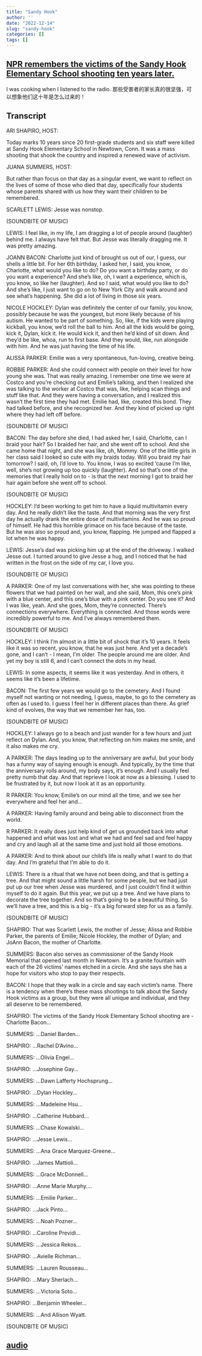 ```yaml
---
title: "Sandy Hook"
author: ''
date: "2022-12-14"
slug: "sandy-hook"
categories: []
tags: []
---
```


## [NPR remembers the victims of the Sandy Hook Elementary School shooting ten years later.](https://www.npr.org/2022/12/14/1142893579/remembering-sandy-hook-shooting-victims-ten-years-later) 

I was cooking when I listened to the radio. 那些受害者的家长真的很坚强，可以想象他们这十年是怎么过来的！

## Transcript

ARI SHAPIRO, HOST:

Today marks 10 years since 20 first-grade students and six staff were killed at Sandy Hook Elementary School in Newtown, Conn. It was a mass shooting that shook the country and inspired a renewed wave of activism.

JUANA SUMMERS, HOST:

But rather than focus on that day as a singular event, we want to reflect on the lives of some of those who died that day, specifically four students whose parents shared with us how they want their children to be remembered.

SCARLETT LEWIS: Jesse was nonstop.

(SOUNDBITE OF MUSIC)

LEWIS: I feel like, in my life, I am dragging a lot of people around (laughter) behind me. I always have felt that. But Jesse was literally dragging me. It was pretty amazing.

JOANN BACON: Charlotte just kind of brought us out of our, I guess, our shells a little bit. For her 6th birthday, I asked her, I said, you know, Charlotte, what would you like to do? Do you want a birthday party, or do you want a experience? And she's like, oh, I want a experience, which is, you know, so like her (laughter). And so I said, what would you like to do? And she's like, I just want to go on to New York City and walk around and see what's happening. She did a lot of living in those six years.

NICOLE HOCKLEY: Dylan was definitely the center of our family, you know, possibly because he was the youngest, but more likely because of his autism. He wanted to be part of something. So, like, if the kids were playing kickball, you know, we'd roll the ball to him. And all the kids would be going, kick it, Dylan, kick it. He would kick it, and then he'd kind of sit down. And they'd be like, whoa, run to first base. And they would, like, run alongside with him. And he was just having the time of his life.

ALISSA PARKER: Emilie was a very spontaneous, fun-loving, creative being.

ROBBIE PARKER: And she could connect with people on their level for how young she was. That was really amazing. I remember one time we were at Costco and you're checking out and Emilie's talking, and then I realized she was talking to the worker at Costco that was, like, helping scan things and stuff like that. And they were having a conversation, and I realized this wasn't the first time they had met. Emilie had, like, created this bond. They had talked before, and she recognized her. And they kind of picked up right where they had left off before.

(SOUNDBITE OF MUSIC)

BACON: The day before she died, I had asked her, I said, Charlotte, can I braid your hair? So I braided her hair, and she went off to school. And she came home that night, and she was like, oh, Mommy. One of the little girls in her class said I looked so cute with my braids today. Will you braid my hair tomorrow? I said, oh, I'd love to. You know, I was so excited 'cause I'm like, well, she's not growing up too quickly (laughter). And so that's one of the memories that I really hold on to - is that the next morning I got to braid her hair again before she went off to school.

(SOUNDBITE OF MUSIC)

HOCKLEY: I'd been working to get him to have a liquid multivitamin every day. And he really didn't like the taste. And that morning was the very first day he actually drank the entire dose of multivitamins. And he was so proud of himself. He had this horrible grimace on his face because of the taste. But he was also so proud and, you know, flapping. He jumped and flapped a lot when he was happy.

LEWIS: Jesse's dad was picking him up at the end of the driveway. I walked Jesse out. I turned around to give Jesse a hug, and I noticed that he had written in the frost on the side of my car, I love you.

(SOUNDBITE OF MUSIC)

A PARKER: One of my last conversations with her, she was pointing to these flowers that we had painted on her wall, and she said, Mom, this one's pink with a blue center, and this one's blue with a pink center. Do you see it? And I was like, yeah. And she goes, Mom, they're connected. There's connections everywhere. Everything is connected. And those words were incredibly powerful to me. And I've always remembered them.

(SOUNDBITE OF MUSIC)

HOCKLEY: I think I'm almost in a little bit of shock that it's 10 years. It feels like it was so recent, you know, that he was just here. And yet a decade's gone, and I can't - I mean, I'm older. The people around me are older. And yet my boy is still 6, and I can't connect the dots in my head.

LEWIS: In some aspects, it seems like it was yesterday. And in others, it seems like it's been a lifetime.

BACON: The first few years we would go to the cemetery. And I found myself not wanting or not needing, I guess, maybe, to go to the cemetery as often as I used to. I guess I feel her in different places than there. As grief kind of evolves, the way that we remember her has, too.

(SOUNDBITE OF MUSIC)

HOCKLEY: I always go to a beach and just wander for a few hours and just reflect on Dylan. And, you know, that reflecting on him makes me smile, and it also makes me cry.

A PARKER: The days leading up to the anniversary are awful, but your body has a funny way of saying enough is enough. And typically, by the time that the anniversary rolls around, my body says, it's enough. And I usually feel pretty numb that day. And that reprieve I look at now as a blessing. I used to be frustrated by it, but now I look at it as an opportunity.

R PARKER: You know, Emilie's on our mind all the time, and we see her everywhere and feel her and...

A PARKER: Having family around and being able to disconnect from the world.

R PARKER: It really does just help kind of get us grounded back into what happened and what was lost and what we had and feel sad and feel happy and cry and laugh all at the same time and just hold all those emotions.

A PARKER: And to think about our child's life is really what I want to do that day. And I'm grateful that I'm able to do it.

LEWIS: There is a ritual that we have not been doing, and that is getting a tree. And that might sound a little harsh for some people, but we had just put up our tree when Jesse was murdered, and I just couldn't find it within myself to do it again. But this year, we put up a tree. And we have plans to decorate the tree together. And so that's going to be a beautiful thing. So we'll have a tree, and this is a big - it's a big forward step for us as a family.

(SOUNDBITE OF MUSIC)

SHAPIRO: That was Scarlett Lewis, the mother of Jesse; Alissa and Robbie Parker, the parents of Emilie; Nicole Hockley, the mother of Dylan; and JoAnn Bacon, the mother of Charlotte.

SUMMERS: Bacon also serves as commissioner of the Sandy Hook Memorial that opened last month in Newtown. It's a granite fountain with each of the 26 victims' names etched in a circle. And she says she has a hope for visitors who stop to pay their respects.

BACON: I hope that they walk in a circle and say each victim's name. There is a tendency when there's these mass shootings to talk about the Sandy Hook victims as a group, but they were all unique and individual, and they all deserve to be remembered.

SHAPIRO: The victims of the Sandy Hook Elementary School shooting are - Charlotte Bacon...

SUMMERS: ...Daniel Barden...

SHAPIRO: ...Rachel D'Avino...

SUMMERS: ...Olivia Engel...

SHAPIRO: ...Josephine Gay...

SUMMERS: ...Dawn Lafferty Hochsprung...

SHAPIRO: ...Dylan Hockley...

SUMMERS: ...Madeleine Hsu...

SHAPIRO: ...Catherine Hubbard...

SUMMERS: ...Chase Kowalski...

SHAPIRO: ...Jesse Lewis...

SUMMERS: ...Ana Grace Marquez-Greene...

SHAPIRO: ...James Mattioli...

SUMMERS: ...Grace McDonnell...

SHAPIRO: ...Anne Marie Murphy....

SUMMERS: ...Emilie Parker...

SHAPIRO: ...Jack Pinto...

SUMMERS: ...Noah Pozner...

SHAPIRO: ...Caroline Previdi...

SUMMERS: ...Jessica Rekos...

SHAPIRO: ...Avielle Richman...

SUMMERS: ...Lauren Rousseau...

SHAPIRO: ...Mary Sherlach...

SUMMERS: ...Victoria Soto...

SHAPIRO: ...Benjamin Wheeler...

SUMMERS: ...And Allison Wyatt.

(SOUNDBITE OF MUSIC)

## [audio](/audio/20221214_atc_remembering_sandy_hook_shooting_victims_ten_years_later.mp3)